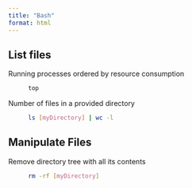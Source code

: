 ```yaml
---
title: "Bash"
format: html
---
```


## List files

Running processes ordered by resource consumption
: ```bash
top
```

Number of files in a provided directory
: ```bash
ls [myDirectory] | wc -l 
```

## Manipulate Files

Remove directory tree with all its contents
: ```bash
rm -rf [myDirectory]
```


